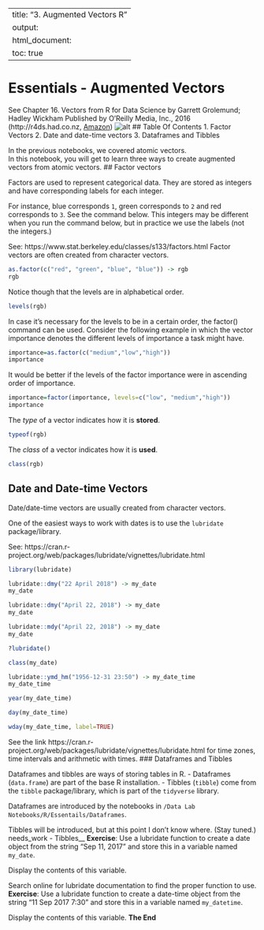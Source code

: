 
---
title: "3. Augmented Vectors R"
output:
  html_document:
    toc: true
---

# Essentials - Augmented Vectors

See Chapter 16. Vectors from 
R for Data Science
by Garrett Grolemund; Hadley Wickham
Published by O'Reilly Media, Inc., 2016 
(http://r4ds.had.co.nz, [Amazon](http://amzn.to/2aHLAQ1))
![alt](http://www.scatter.com/images/DataLab_logo.jpg)
## Table Of Contents
1. Factor Vectors 
2. Date and date-time vectors
3. Dataframes and Tibbles

  In the previous notebooks, we covered atomic vectors.    
     In this notebook, you will get to learn three ways to create augmented vectors from atomic vectors.
## Factor vectors

Factors are used to represent categorical data. They are stored as integers and have corresponding labels for each integer.

For instance, blue corresponds `1`, green corresponds to `2` and red corresponds to `3`. See the command below. This integers may be different when you run the command below, but in practice we use the labels (not the integers.) 

See: https://www.stat.berkeley.edu/classes/s133/factors.html
Factor vectors are often created from character vectors.

```r
as.factor(c("red", "green", "blue", "blue")) -> rgb
rgb
```

Notice though that the levels are in alphabetical order.

```r
levels(rgb)
```

In case it's necessary for the levels to be in a certain order, the factor() command can be used. Consider the following example in which the vector importance denotes the different levels of importance a task might have.

```r
importance=as.factor(c("medium","low","high"))
importance
```

It would be better if the levels of the factor importance were in ascending order of importance.

```r
importance=factor(importance, levels=c("low", "medium","high"))
importance
```

The _type_ of a vector indicates how it is __stored__.

```r
typeof(rgb)
```

The _class_ of a vector indicates how it is __used__.

```r
class(rgb)
```

## Date and Date-time Vectors

Date/date-time vectors are usually created from character vectors. 

One of the easiest ways to work with dates is to use the `lubridate` package/library. 

See: https://cran.r-project.org/web/packages/lubridate/vignettes/lubridate.html

```r
library(lubridate)
```


```r
lubridate::dmy("22 April 2018") -> my_date
my_date
```


```r
lubridate::dmy("April 22, 2018") -> my_date
my_date
```


```r
lubridate::mdy("April 22, 2018") -> my_date
my_date
```


```r
?lubridate()
```


```r
class(my_date)
```


```r
lubridate::ymd_hm("1956-12-31 23:50") -> my_date_time
my_date_time
```


```r
year(my_date_time)
```


```r
day(my_date_time)
```


```r
wday(my_date_time, label=TRUE)
```

See the link https://cran.r-project.org/web/packages/lubridate/vignettes/lubridate.html for time zones, time intervals and arithmetic with times.
### Dataframes and Tibbles

Dataframes and tibbles are ways of storing tables in R. 
- Dataframes (`data.frame`) are part of the base R installation. 
- Tibbles (`tibble`) come from the `tibble` package/library, which is part of the `tidyverse` library.

Dataframes are introduced by the notebooks in `/Data Lab Notebooks/R/Essentails/Dataframes`.

Tibbles will be introduced, but at this point I don't know where. (Stay tuned.)
needs_work - Tibbles__
__Exercise__: Use a lubridate function to create a date object from the string "Sep 11, 2017" and store this in a variable named `my_date`.

Display the contents of this variable. 

 Search online for lubridate documentation to find the proper function to use.
__Exercise__: Use a lubridate function to create a date-time object from the string "11 Sep 2017 7:30" and store this in a variable named `my_datetime`.

Display the contents of this variable.
__The End__
